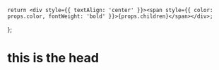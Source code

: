     return <div style={{ textAlign: 'center' }}><span style={{ color: props.color, fontWeight: 'bold' }}>{props.children}</span></div>;
};

# this is the <BoldText color="red">head</BoldText>